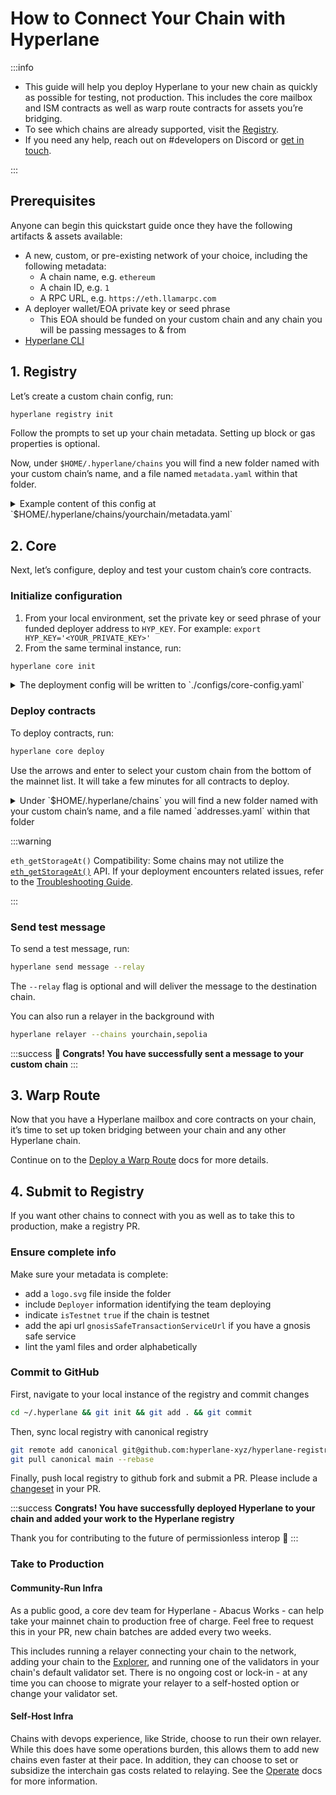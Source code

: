 # How to Connect Your Chain with Hyperlane

:::info

- This guide will help you deploy Hyperlane to your new chain as quickly as possible for testing, not production. This includes the core mailbox and ISM contracts as well as warp route contracts for assets you’re bridging.
- To see which chains are already supported, visit the [Registry](https://github.com/hyperlane-xyz/hyperlane-registry/tree/main/chains).
- If you need any help, reach out on #developers on Discord or [get in touch](https://forms.gle/KyRTaWvo4XNmNvrq6).

:::

## Prerequisites

Anyone can begin this quickstart guide once they have the following artifacts & assets available:

- A new, custom, or pre-existing network of your choice, including the following metadata:
  - A chain name, e.g. `ethereum`
  - A chain ID, e.g. `1`
  - A RPC URL, e.g. `https://eth.llamarpc.com`
- A deployer wallet/EOA private key or seed phrase
  - This EOA should be funded on your custom chain and any chain you will be passing messages to & from
- [Hyperlane CLI](/docs/reference/cli.mdx)

## 1. Registry

Let’s create a custom chain config, run:

```bash
hyperlane registry init
```

Follow the prompts to set up your chain metadata. Setting up block or gas properties is optional.

Now, under `$HOME/.hyperlane/chains` you will find a new folder named with your custom chain’s name, and a file named `metadata.yaml` within that folder.

<details> 
  <summary>
    Example content of this config at `$HOME/.hyperlane/chains/yourchain/metadata.yaml`
  </summary>

```yaml
# yaml-language-server: $schema=../schema.json
# Metadata for your custom chain

blockExplorers:
  - apiUrl: https://explorer.yourchain.com/api
    apiKey: XXXX # helpful to avoid rate limiting on the contract verification API
    family: etherscan #explorer you're using, also supporting routescan or blockscout
    name: Chainscan
    url: https://explorer.yourchain.com
blocks:
  confirmations: 1
  estimateBlockTime: 1
  reorgPeriod: 0
chainId: 171717
displayName: Chain Name
domainId: 171717
isTestnet: true # optional
name: yourchain
nativeToken:
  name: Ether
  symbol: ETH
  decimals: 18
protocol: ethereum
rpcUrls:
  - http: https://hyper-lane-docs.rpc.caldera.xyz/http
```

</details>

## 2. Core

Next, let’s configure, deploy and test your custom chain’s core contracts.

### Initialize configuration

1. From your local environment, set the private key or seed phrase of your funded deployer address to `HYP_KEY`. For example: `export HYP_KEY='<YOUR_PRIVATE_KEY>'`
2. From the same terminal instance, run:

```bash
hyperlane core init
```

<details>
  <summary>
    The deployment config will be written to `./configs/core-config.yaml`
  </summary>

```yaml
# The address that owns and manages the deployed contracts. This account has admin privileges.
owner: "0x16F4898F47c085C41d7Cc6b1dc72B91EA617dcBb"

# The default Interchain Security Module (ISM) configuration.
defaultIsm:
  #`type`: Specifies the type of ISM. Here, it uses a trusted relayer ism.
  type: trustedRelayerIsm
  #`relayer`: The address of the relayer responsible for processing interchain messages.
  relayer: "0x16F4898F47c085C41d7Cc6b1dc72B91EA617dcBb"

defaultHook:
  # A hook configuration that specifies the use of a Merkle Tree.
  type: merkleTreeHook

requiredHook:
  # The owner address responsible for managing the hook configuration.
  owner: "0x16F4898F47c085C41d7Cc6b1dc72B91EA617dcBb"
  # The type of hook. This one applies a protocol fee mechanism.
  type: protocolFee
  # The address that receives the protocol fees.
  beneficiary: "0x16F4898F47c085C41d7Cc6b1dc72B91EA617dcBb"
  # The maximum fee allowed by the protocol, in wei.
  maxProtocolFee: "100000000000000000"
  # The current fee charged by the protocol, set to 0 for testing purposes.
  protocolFee: "0"
```

</details>

### Deploy contracts

To deploy contracts, run:

```bash
hyperlane core deploy
```

Use the arrows and enter to select your custom chain from the bottom of the mainnet list. It will take a few minutes for all contracts to deploy.

<details>
  <summary>
    Under `$HOME/.hyperlane/chains` you will find a new folder named with your
    custom chain’s name, and a file named `addresses.yaml` within that folder
  </summary>

```yaml
staticMerkleRootMultisigIsmFactory: "0x6906cb4741d3E2322E9f9aA645DfC8AB6F122c47"
staticMessageIdMultisigIsmFactory: "0x3CE97a32d9C8294691cBd2baC09B078EDa75c429"
staticAggregationIsmFactory: "0x81f969fDBF48278Ce09685Ce48e03388B6785aF4"
staticAggregationHookFactory: "0x3d864A3c25F61E3c3A7d02e980453A6E1f0a92A6"
domainRoutingIsmFactory: "0xC4c01f7B03f0fFa77A0265C600dEF7Ad28BCa5A2"
proxyAdmin: "0xABb7175d5F123172E7B7Fa467CC9fE4C2FEdb942"
mailbox: "0x5F58d75A9caDE4e2b191313223978dF049f93b81"
interchainAccountRouter: "0x43c0745b0dE9Cb780816a24ddE63d79Ca99B5dE8"
interchainAccountIsm: "0x9C96dC8f4257413225d6B5C47d1afbafc39B269F"
validatorAnnounce: "0xE3bd39BF92DB385dE6313D6070b035bD934378CB"
testRecipient: "0xa58462b1943Be1469Ed58db690C78583BA34Fd2E"
```

</details>

:::warning

`eth_getStorageAt()` Compatibility: Some chains may not utilize the [`eth_getStorageAt()`](https://ethereum.org/en/developers/docs/apis/json-rpc/#eth_getstorageat) API. If your deployment encounters related issues, refer to the [Troubleshooting Guide](./deploy-hyperlane-troubleshooting#eth_getstorageat-compatibility).

:::

### Send test message

To send a test message, run:

```bash
hyperlane send message --relay
```

The `--relay` flag is optional and will deliver the message to the destination chain.

You can also run a relayer in the background with

```bash
hyperlane relayer --chains yourchain,sepolia
```

:::success
**🎉 Congrats! You have successfully sent a message to your custom chain**
:::

## 3. Warp Route

Now that you have a Hyperlane mailbox and core contracts on your chain, it’s time to set up token bridging between your chain and any other Hyperlane chain.

Continue on to the [Deploy a Warp Route](/docs/guides/deploy-warp-route.mdx) docs for more details.

## 4. Submit to Registry

If you want other chains to connect with you as well as to take this to production, make a registry PR.

### Ensure complete info

Make sure your metadata is complete:

- add a `logo.svg` file inside the folder
- include `Deployer` information identifying the team deploying
- indicate `isTestnet` `true` if the chain is testnet
- add the api url `gnosisSafeTransactionServiceUrl` if you have a gnosis safe service
- lint the yaml files and order alphabetically

### Commit to GitHub

First, navigate to your local instance of the registry and commit changes

```bash
cd ~/.hyperlane && git init && git add . && git commit
```

Then, sync local registry with canonical registry

```bash
git remote add canonical git@github.com:hyperlane-xyz/hyperlane-registry.git
git pull canonical main --rebase
```

Finally, push local registry to github fork and submit a PR. Please include a [changeset](https://github.com/changesets/changesets/blob/main/docs/adding-a-changeset.md) in your PR.

:::success
**Congrats! You have successfully deployed Hyperlane to your chain and added your work to the Hyperlane registry**

Thank you for contributing to the future of permissionless interop 🫡
:::

### Take to Production

#### Community-Run Infra

As a public good, a core dev team for Hyperlane - Abacus Works - can help take your mainnet chain to production free of charge. Feel free to request this in your PR, new chain batches are added every two weeks.

This includes running a relayer connecting your chain to the network, adding your chain to the [Explorer](https://explorer.hyperlane.xyz/), and running one of the validators in your chain's default validator set. There is no ongoing cost or lock-in - at any time you can choose to migrate your relayer to a self-hosted option or change your validator set.

#### Self-Host Infra

Chains with devops experience, like Stride, choose to run their own relayer. While this does have some operations burden, this allows them to add new chains even faster at their pace. In addition, they can choose to set or subsidize the interchain gas costs related to relaying. See the [Operate](/docs/operate/relayer/run-relayer.mdx) docs for more information.
